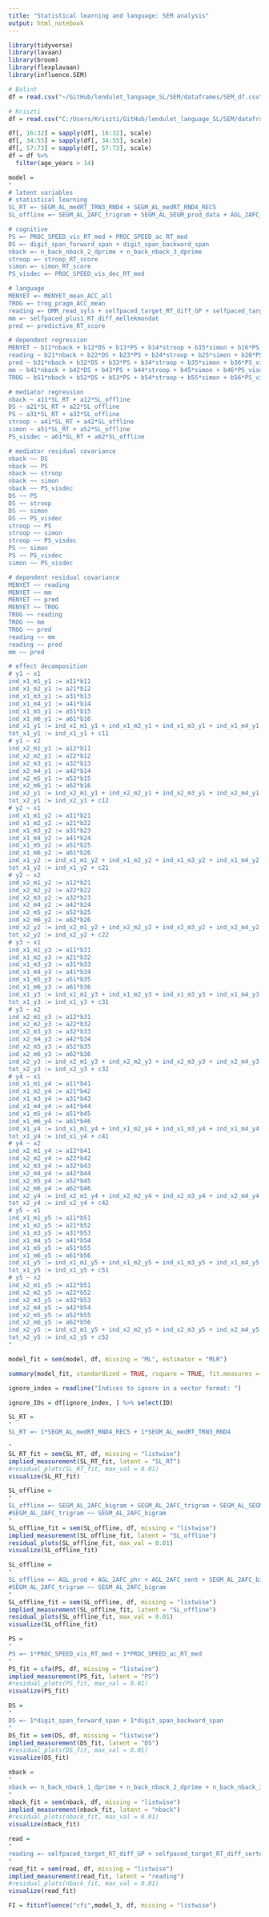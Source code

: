 ```yaml
---
title: "Statistical learning and language: SEM analysis"
output: html_notebook
---
```


```r
library(tidyverse)
library(lavaan)
library(broom)
library(flexplavaan)
library(influence.SEM)
```

```r
# Balint
df = read.csv("~/GitHub/lendulet_language_SL/SEM/dataframes/SEM_df.csv")
```

```r
# Kriszti
df = read.csv("C:/Users/Kriszti/GitHub/lendulet_language_SL/SEM/dataframes/SEM_df.csv")
```

```r
df[, 16:32] = sapply(df[, 16:32], scale)
df[, 34:55] = sapply(df[, 34:55], scale)
df[, 57:73] = sapply(df[, 57:73], scale)
df = df %>% 
  filter(age_years > 14)
```

```r
model =
"
# latent variables
# statistical learning
SL_RT =~ SEGM_AL_medRT_TRN3_RND4 + SEGM_AL_medRT_RND4_REC5
SL_offline =~ SEGM_AL_2AFC_trigram + SEGM_AL_SEGM_prod_data + AGL_2AFC_phr + AGL_2AFC_sent + AGL_prod

# cognitive
PS =~ PROC_SPEED_vis_RT_med + PROC_SPEED_ac_RT_med
DS =~ digit_span_forward_span + digit_span_backward_span
nback =~ n_back_nback_2_dprime + n_back_nback_3_dprime
stroop =~ stroop_RT_score
simon =~ simon_RT_score
PS_visdec =~ PROC_SPEED_vis_dec_RT_med

# language
MENYET =~ MENYET_mean_ACC_all
TROG =~ trog_pragm_ACC_mean
reading =~ OMR_read_syls + selfpaced_target_RT_diff_GP + selfpaced_target_RT_diff_sertes
mm =~ selfpaced_plus1_RT_diff_mellekmondat
pred =~ predictive_RT_score

# dependent regression
MENYET ~ b11*nback + b12*DS + b13*PS + b14*stroop + b15*simon + b16*PS_visdec + c11*SL_RT + c12*SL_offline
reading ~ b21*nback + b22*DS + b23*PS + b24*stroop + b25*simon + b26*PS_visdec + c21*SL_RT + c22*SL_offline
pred ~ b31*nback + b32*DS + b33*PS + b34*stroop + b35*simon + b36*PS_visdec + c31*SL_RT +  c32*SL_offline
mm ~ b41*nback + b42*DS + b43*PS + b44*stroop + b45*simon + b46*PS_visdec + c41*SL_RT + c42*SL_offline
TROG ~ b51*nback + b52*DS + b53*PS + b54*stroop + b55*simon + b56*PS_visdec + c51*SL_RT + c52*SL_offline

# mediator regression
nback ~ a11*SL_RT + a12*SL_offline
DS ~ a21*SL_RT + a22*SL_offline
PS ~ a31*SL_RT + a32*SL_offline
stroop ~ a41*SL_RT + a42*SL_offline
simon ~ a51*SL_RT + a52*SL_offline
PS_visdec ~ a61*SL_RT + a62*SL_offline

# mediator residual covariance
nback ~~ DS
nback ~~ PS
nback ~~ stroop
nback ~~ simon
nback ~~ PS_visdec
DS ~~ PS
DS ~~ stroop
DS ~~ simon
DS ~~ PS_visdec
stroop ~~ PS
stroop ~~ simon
stroop ~~ PS_visdec
PS ~~ simon
PS ~~ PS_visdec
simon ~~ PS_visdec

# dependent residual covariance
MENYET ~~ reading
MENYET ~~ mm
MENYET ~~ pred
MENYET ~~ TROG
TROG ~~ reading
TROG ~~ mm
TROG ~~ pred
reading ~~ mm
reading ~~ pred
mm ~~ pred

# effect decomposition
# y1 ~ x1
ind_x1_m1_y1 := a11*b11
ind_x1_m2_y1 := a21*b12
ind_x1_m3_y1 := a31*b13
ind_x1_m4_y1 := a41*b14
ind_x1_m5_y1 := a51*b15
ind_x1_m6_y1 := a61*b16
ind_x1_y1 := ind_x1_m1_y1 + ind_x1_m2_y1 + ind_x1_m3_y1 + ind_x1_m4_y1 + ind_x1_m5_y1 + ind_x1_m6_y1
tot_x1_y1 := ind_x1_y1 + c11
# y1 ~ x2
ind_x2_m1_y1 := a12*b11
ind_x2_m2_y1 := a22*b12
ind_x2_m3_y1 := a32*b13
ind_x2_m4_y1 := a42*b14
ind_x2_m5_y1 := a52*b15
ind_x2_m6_y1 := a62*b16
ind_x2_y1 := ind_x2_m1_y1 + ind_x2_m2_y1 + ind_x2_m3_y1 + ind_x2_m4_y1 + ind_x2_m5_y1 + ind_x2_m6_y1
tot_x2_y1 := ind_x2_y1 + c12
# y2 ~ x1
ind_x1_m1_y2 := a11*b21
ind_x1_m2_y2 := a21*b22
ind_x1_m3_y2 := a31*b23
ind_x1_m4_y2 := a41*b24
ind_x1_m5_y2 := a51*b25
ind_x1_m6_y2 := a61*b26
ind_x1_y2 := ind_x1_m1_y2 + ind_x1_m2_y2 + ind_x1_m3_y2 + ind_x1_m4_y2 + ind_x1_m5_y2 + ind_x1_m6_y2
tot_x1_y2 := ind_x1_y2 + c21
# y2 ~ x2
ind_x2_m1_y2 := a12*b21
ind_x2_m2_y2 := a22*b22
ind_x2_m3_y2 := a32*b23
ind_x2_m4_y2 := a42*b24
ind_x2_m5_y2 := a52*b25
ind_x2_m6_y2 := a62*b26
ind_x2_y2 := ind_x2_m1_y2 + ind_x2_m2_y2 + ind_x2_m3_y2 + ind_x2_m4_y2 + ind_x2_m5_y2 + ind_x2_m6_y2
tot_x2_y2 := ind_x2_y2 + c22
# y3 ~ x1
ind_x1_m1_y3 := a11*b31
ind_x1_m2_y3 := a21*b32
ind_x1_m3_y3 := a31*b33
ind_x1_m4_y3 := a41*b34
ind_x1_m5_y3 := a51*b35
ind_x1_m6_y3 := a61*b36
ind_x1_y3 := ind_x1_m1_y3 + ind_x1_m2_y3 + ind_x1_m3_y3 + ind_x1_m4_y3 + ind_x1_m5_y3 + ind_x1_m6_y3
tot_x1_y3 := ind_x1_y3 + c31
# y3 ~ x2
ind_x2_m1_y3 := a12*b31
ind_x2_m2_y3 := a22*b32
ind_x2_m3_y3 := a32*b33
ind_x2_m4_y3 := a42*b34
ind_x2_m5_y3 := a52*b35
ind_x2_m6_y3 := a62*b36
ind_x2_y3 := ind_x2_m1_y3 + ind_x2_m2_y3 + ind_x2_m3_y3 + ind_x2_m4_y3 + ind_x2_m5_y3 + ind_x2_m6_y3
tot_x2_y3 := ind_x2_y3 + c32
# y4 ~ x1
ind_x1_m1_y4 := a11*b41
ind_x1_m2_y4 := a21*b42
ind_x1_m3_y4 := a31*b43
ind_x1_m4_y4 := a41*b44
ind_x1_m5_y4 := a51*b45
ind_x1_m6_y4 := a61*b46
ind_x1_y4 := ind_x1_m1_y4 + ind_x1_m2_y4 + ind_x1_m3_y4 + ind_x1_m4_y4 + ind_x1_m5_y4 + ind_x1_m6_y4
tot_x1_y4 := ind_x1_y4 + c41
# y4 ~ x2
ind_x2_m1_y4 := a12*b41
ind_x2_m2_y4 := a22*b42
ind_x2_m3_y4 := a32*b43
ind_x2_m4_y4 := a42*b44
ind_x2_m5_y4 := a52*b45
ind_x2_m6_y4 := a62*b46
ind_x2_y4 := ind_x2_m1_y4 + ind_x2_m2_y4 + ind_x2_m3_y4 + ind_x2_m4_y4 + ind_x2_m5_y4 + ind_x2_m6_y4
tot_x2_y4 := ind_x2_y4 + c42
# y5 ~ x1
ind_x1_m1_y5 := a11*b51
ind_x1_m2_y5 := a21*b52
ind_x1_m3_y5 := a31*b53
ind_x1_m4_y5 := a41*b54
ind_x1_m5_y5 := a51*b55
ind_x1_m6_y5 := a61*b56
ind_x1_y5 := ind_x1_m1_y5 + ind_x1_m2_y5 + ind_x1_m3_y5 + ind_x1_m4_y5 + ind_x1_m5_y5 + ind_x1_m6_y5
tot_x1_y5 := ind_x1_y5 + c51
# y5 ~ x2
ind_x2_m1_y5 := a12*b51
ind_x2_m2_y5 := a22*b52
ind_x2_m3_y5 := a32*b53
ind_x2_m4_y5 := a42*b54
ind_x2_m5_y5 := a52*b55
ind_x2_m6_y5 := a62*b56
ind_x2_y5 := ind_x2_m1_y5 + ind_x2_m2_y5 + ind_x2_m3_y5 + ind_x2_m4_y5 + ind_x2_m5_y5 + ind_x2_m6_y5
tot_x2_y5 := ind_x2_y5 + c52
"
```

```r
model_fit = sem(model, df, missing = "ML", estimator = "MLR")
```

```r
summary(model_fit, standardized = TRUE, rsquare = TRUE, fit.measures = TRUE)
```

```r
ignore_index = readline("Indices to ignore in a vector format: ")
```

```r
ignore_IDs = df[ignore_index, ] %>% select(ID)
```

```r
SL_RT =
"
SL_RT =~ 1*SEGM_AL_medRT_RND4_REC5 + 1*SEGM_AL_medRT_TRN3_RND4

"
SL_RT_fit = sem(SL_RT, df, missing = "listwise")
implied_measurement(SL_RT_fit, latent = "SL_RT")
#residual_plots(SL_RT_fit, max_val = 0.01)
visualize(SL_RT_fit)
```

```r
SL_offline =
"
SL_offline =~ SEGM_AL_2AFC_bigram + SEGM_AL_2AFC_trigram + SEGM_AL_SEGM_prod_data + AGL_prod + AGL_2AFC_phr + AGL_2AFC_sent
#SEGM_AL_2AFC_trigram ~~ SEGM_AL_2AFC_bigram
"
SL_offline_fit = sem(SL_offline, df, missing = "listwise")
implied_measurement(SL_offline_fit, latent = "SL_offline")
residual_plots(SL_offline_fit, max_val = 0.01)
visualize(SL_offline_fit)
```

```r
SL_offline =
"
SL_offline =~ AGL_prod + AGL_2AFC_phr + AGL_2AFC_sent + SEGM_AL_2AFC_bigram + SEGM_AL_2AFC_trigram + SEGM_AL_SEGM_prod_data
#SEGM_AL_2AFC_trigram ~~ SEGM_AL_2AFC_bigram
"
SL_offline_fit = sem(SL_offline, df, missing = "listwise")
implied_measurement(SL_offline_fit, latent = "SL_offline")
residual_plots(SL_offline_fit, max_val = 0.01)
visualize(SL_offline_fit)
```

```r
PS =
"
PS =~ 1*PROC_SPEED_vis_RT_med + 1*PROC_SPEED_ac_RT_med
"
PS_fit = cfa(PS, df, missing = "listwise")
implied_measurement(PS_fit, latent = "PS")
#residual_plots(PS_fit, max_val = 0.01)
visualize(PS_fit)
```

```r
DS =
"
DS =~ 1*digit_span_forward_span + 1*digit_span_backward_span
"
DS_fit = sem(DS, df, missing = "listwise")
implied_measurement(DS_fit, latent = "DS")
#residual_plots(DS_fit, max_val = 0.01)
visualize(DS_fit)
```

```r
nback =
"
nback =~ n_back_nback_1_dprime + n_back_nback_2_dprime + n_back_nback_3_dprime
"
nback_fit = sem(nback, df, missing = "listwise")
implied_measurement(nback_fit, latent = "nback")
#residual_plots(nback_fit, max_val = 0.01)
visualize(nback_fit)
```

```r
read =
"
reading =~ selfpaced_target_RT_diff_GP + selfpaced_target_RT_diff_sertes
"
read_fit = sem(read, df, missing = "listwise")
implied_measurement(read_fit, latent = "reading")
#residual_plots(nback_fit, max_val = 0.01)
visualize(read_fit)
```

```r
FI = fitinfluence("cfi",model_3, df, missing = "listwise")
```

